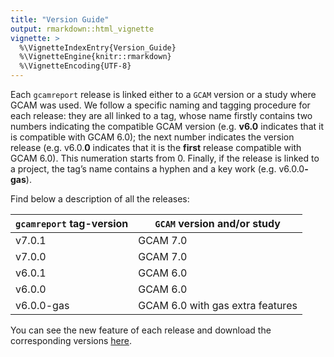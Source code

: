 ```yaml
---
title: "Version Guide"
output: rmarkdown::html_vignette
vignette: >
  %\VignetteIndexEntry{Version_Guide}
  %\VignetteEngine{knitr::rmarkdown}
  %\VignetteEncoding{UTF-8}
---
```


Each `gcamreport` release is linked either to a `GCAM` version or a study where GCAM was used. We follow a specific naming and tagging procedure for each release: they are all linked to a tag, whose name firstly contains two numbers indicating the compatible GCAM version (e.g. **v6.0** indicates that it is compatible with GCAM 6.0); the next number indicates the version release (e.g. v6.0.**0** indicates that it is the **first** release compatible with GCAM 6.0). This numeration starts from 0. Finally, if the release is linked to a project, the tag's name contains a hyphen and a key work (e.g. v6.0.0**-gas**).

Find below a description of all the releases:

| `gcamreport` tag-version | `GCAM` version and/or study        |
|--------------------------|------------------------------------|
| v7.0.1                     | GCAM 7.0                         |
| v7.0.0                     | GCAM 7.0                         |
| v6.0.1                     | GCAM 6.0                         |
| v6.0.0                     | GCAM 6.0                         |
| v6.0.0-gas                 | GCAM 6.0 with gas extra features |

You can see the new feature of each release and download the corresponding versions [here](https://bc3lc.github.io/gcamreport/news/index.html).
